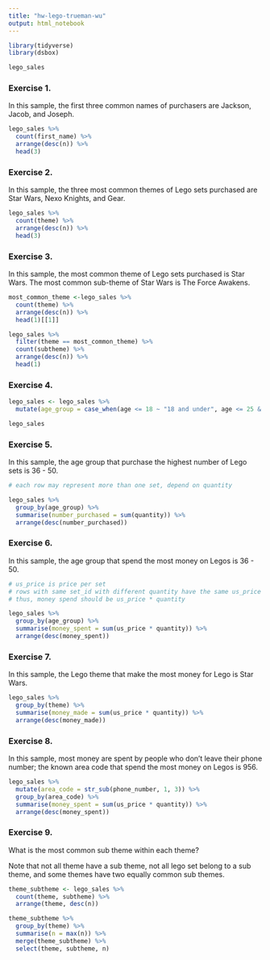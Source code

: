 ```yaml
---
title: "hw-lego-trueman-wu"
output: html_notebook
---
```


```r
library(tidyverse)
library(dsbox)
```

```r
lego_sales
```

### Exercise 1.

In this sample, the first three common names of purchasers are Jackson, Jacob, and Joseph.

```r
lego_sales %>% 
  count(first_name) %>%
  arrange(desc(n)) %>%
  head(3)
```

### Exercise 2.

In this sample, the three most common themes of Lego sets purchased are Star Wars, Nexo Knights, and Gear.

```r
lego_sales %>% 
  count(theme) %>%
  arrange(desc(n)) %>%
  head(3)
```

### Exercise 3.

In this sample, the most common theme of Lego sets purchased is Star Wars. The most common sub-theme of Star Wars is The Force Awakens.

```r
most_common_theme <-lego_sales %>% 
  count(theme) %>%
  arrange(desc(n)) %>%
  head(1)[[1]]

lego_sales %>%
  filter(theme == most_common_theme) %>%
  count(subtheme) %>%
  arrange(desc(n)) %>%
  head(1)
```

### Exercise 4.

```r
lego_sales <- lego_sales %>%
  mutate(age_group = case_when(age <= 18 ~ "18 and under", age <= 25 & age >= 19 ~ "19 - 25", age <= 35 & age >= 26 ~ "26 - 35", age <= 50 & age >= 36 ~ "36 - 50", age >= 51 ~ "51 and over"))

lego_sales
```

### Exercise 5.

In this sample, the age group that purchase the highest number of Lego sets is 36 - 50.

```r
# each row may represent more than one set, depend on quantity

lego_sales %>% 
  group_by(age_group) %>%
  summarise(number_purchased = sum(quantity)) %>%
  arrange(desc(number_purchased))
```

### Exercise 6.

In this sample, the age group that spend the most money on Legos is 36 - 50.

```r
# us_price is price per set
# rows with same set_id with different quantity have the same us_price
# thus, money spend should be us_price * quantity

lego_sales %>% 
  group_by(age_group) %>%
  summarise(money_spent = sum(us_price * quantity)) %>%
  arrange(desc(money_spent))
```

### Exercise 7.

In this sample, the Lego theme that make the most money for Lego is Star Wars.

```r
lego_sales %>% 
  group_by(theme) %>%
  summarise(money_made = sum(us_price * quantity)) %>%
  arrange(desc(money_made))
```

### Exercise 8.

In this sample, most money are spent by people who don't leave their phone number; the known area code that spend the most money on Legos is 956.

```r
lego_sales %>% 
  mutate(area_code = str_sub(phone_number, 1, 3)) %>%
  group_by(area_code) %>%
  summarise(money_spent = sum(us_price * quantity)) %>%
  arrange(desc(money_spent))
```

### Exercise 9.

What is the most common sub theme within each theme?

Note that not all theme have a sub theme, not all lego set belong to a sub theme, and some themes have two equally common sub themes.

```r
theme_subtheme <- lego_sales %>% 
  count(theme, subtheme) %>%
  arrange(theme, desc(n))

theme_subtheme %>%
  group_by(theme) %>%
  summarise(n = max(n)) %>%
  merge(theme_subtheme) %>%
  select(theme, subtheme, n)
```

